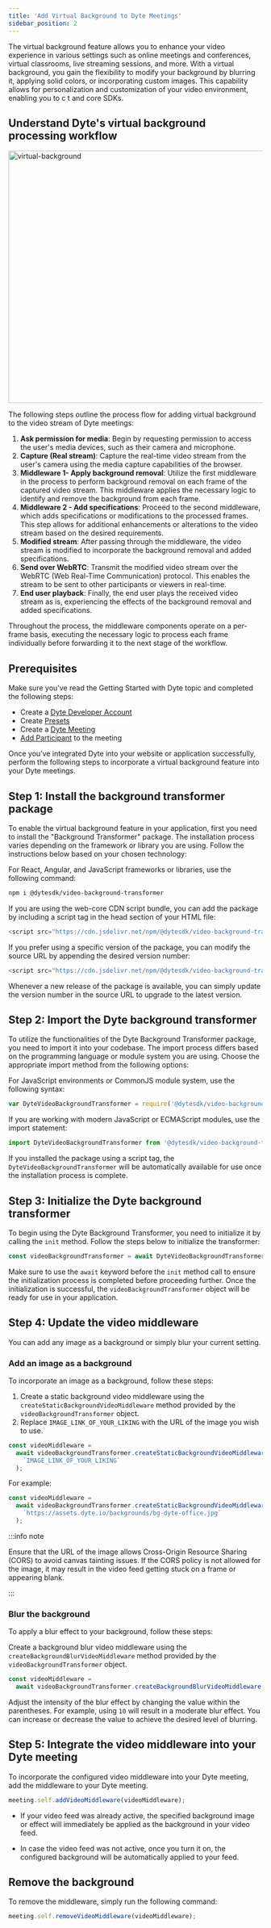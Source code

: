 ```yaml
---
title: 'Add Virtual Background to Dyte Meetings'
sidebar_position: 2
---
```


The virtual background feature allows you to enhance your video experience in various settings such as online meetings and conferences, virtual classrooms, live streaming sessions, and more. With a virtual background, you gain the flexibility to modify your background by blurring it, applying solid colors, or incorporating custom images. This capability allows for personalization and customization of your video environment, enabling you to c t and core SDKs.

## Understand Dyte's virtual background processing workflow

<img
  src="/img/coming-soon.png"
  width="800"
  height="500"
  alt="virtual-background"
  className="add-virtual-background"
/>

The following steps outline the process flow for adding virtual background to the video stream of Dyte meetings:

1. **Ask permission for media**: Begin by requesting permission to access the user's media devices, such as their camera and microphone.
2. **Capture (Real stream)**: Capture the real-time video stream from the user's camera using the media capture capabilities of the browser.
3. **Middleware 1- Apply background removal**: Utilize the first middleware in the process to perform background removal on each frame of the captured video stream. This middleware applies the necessary logic to identify and remove the background from each frame.
4. **Middleware 2 - Add specifications**: Proceed to the second middleware, which adds specifications or modifications to the processed frames. This step allows for additional enhancements or alterations to the video stream based on the desired requirements.
5. **Modified stream**: After passing through the middleware, the video stream is modified to incorporate the background removal and added specifications.
6. **Send over WebRTC**: Transmit the modified video stream over the WebRTC (Web Real-Time Communication) protocol. This enables the stream to be sent to other participants or viewers in real-time.
7. **End user playback**: Finally, the end user plays the received video stream as is, experiencing the effects of the background removal and added specifications.

Throughout the process, the middleware components operate on a per-frame basis, executing the necessary logic to process each frame individually before forwarding it to the next stage of the workflow.

## Prerequisites

Make sure you've read the Getting Started with Dyte topic and completed the following steps:

- Create a [Dyte Developer Account](https://dev.dyte.io/)
- Create [Presets](https://dev.dyte.io/roles-presets)
- Create a [Dyte Meeting](https://docs.dyte.io/api/?v=v2#/operations/create_meeting)
- [Add Participant](https://docs.dyte.io/api/?v=v2#/operations/add_participant)
  to the meeting

Once you’ve integrated Dyte into your website or application successfully, perform the following steps to incorporate a virtual background feature into your Dyte meetings.

## Step 1: Install the background transformer package

To enable the virtual background feature in your application, first you need to install the "Background Transformer" package. The installation process varies depending on the framework or library you are using. Follow the instructions below based on your chosen technology:

For React, Angular, and JavaScript frameworks or libraries, use the following command:

```bash npm2yarn
npm i @dytesdk/video-background-transformer
```

If you are using the web-core CDN script bundle, you can add the package by including a script tag in the head section of your HTML file:

```js
<script src="https://cdn.jsdelivr.net/npm/@dytesdk/video-background-transformer/dist/index.iife.js"></script>
```

If you prefer using a specific version of the package, you can modify the source URL by appending the desired version number:

```js
<script src="https://cdn.jsdelivr.net/npm/@dytesdk/video-background-transformer@1.1.3/dist/index.iife.js"></script>
```

Whenever a new release of the package is available, you can simply update the version number in the source URL to upgrade to the latest version.

## Step 2: Import the Dyte background transformer

To utilize the functionalities of the Dyte Background Transformer package, you need to import it into your codebase. The import process differs based on the programming language or module system you are using. Choose the appropriate import method from the following options:

For JavaScript environments or CommonJS module system, use the following syntax:

```js
var DyteVideoBackgroundTransformer = require('@dytesdk/video-background-transformer');
```

If you are working with modern JavaScript or ECMAScript modules, use the import statement:

```js
import DyteVideoBackgroundTransformer from '@dytesdk/video-background-transformer';
```

If you installed the package using a script tag, the `DyteVideoBackgroundTransformer` will be automatically available for use once the installation process is complete.

## Step 3: Initialize the Dyte background transformer

To begin using the Dyte Background Transformer, you need to initialize it by calling the `init` method. Follow the steps below to initialize the transformer:

```js
const videoBackgroundTransformer = await DyteVideoBackgroundTransformer.init();
```

Make sure to use the `await` keyword before the `init` method call to ensure the initialization process is completed before proceeding further. Once the initialization is successful, the `videoBackgroundTransformer` object will be ready for use in your application.

## Step 4: Update the video middleware

You can add any image as a background or simply blur your current setting.

### Add an image as a background

To incorporate an image as a background, follow these steps:

1. Create a static background video middleware using the `createStaticBackgroundVideoMiddleware` method provided by the `videoBackgroundTransformer` object.
2. Replace `IMAGE_LINK_OF_YOUR_LIKING` with the URL of the image you wish to use.

```js
const videoMiddleware =
  await videoBackgroundTransformer.createStaticBackgroundVideoMiddleware(
    `IMAGE_LINK_OF_YOUR_LIKING`
  );
```

For example:

```js
const videoMiddleware =
  await videoBackgroundTransformer.createStaticBackgroundVideoMiddleware(
    `https://assets.dyte.io/backgrounds/bg-dyte-office.jpg`
  );
```

:::info note

Ensure that the URL of the image allows Cross-Origin Resource Sharing (CORS) to avoid canvas tainting issues. If the CORS policy is not allowed for the image, it may result in the video feed getting stuck on a frame or appearing blank.

:::

### Blur the background

To apply a blur effect to your background, follow these steps:

Create a background blur video middleware using the `createBackgroundBlurVideoMiddleware` method provided by the `videoBackgroundTransformer` object.

```js
const videoMiddleware =
  await videoBackgroundTransformer.createBackgroundBlurVideoMiddleware(10);
```

Adjust the intensity of the blur effect by changing the value within the parentheses. For example, using `10` will result in a moderate blur effect. You can increase or decrease the value to achieve the desired level of blurring.

##

## Step 5: Integrate the video middleware into your Dyte meeting

To incorporate the configured video middleware into your Dyte meeting, add the middleware to your Dyte meeting.

```js
meeting.self.addVideoMiddleware(videoMiddleware);
```

- If your video feed was already active, the specified background image or effect will immediately be applied as the background in your video feed.

- In case the video feed was not active, once you turn it on, the configured background will be automatically applied to your feed.

## Remove the background

To remove the middleware, simply run the following command:

```js
meeting.self.removeVideoMiddleware(videoMiddleware);
```
